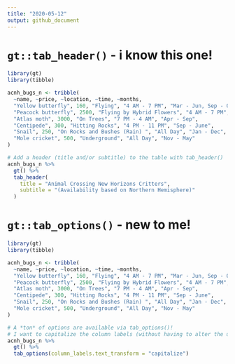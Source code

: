 ```yaml
---
title: "2020-05-12"
output: github_document
---
```


# `gt::tab_header()` - i know this one!

```r
library(gt)
library(tibble)

acnh_bugs_n <- tribble(
  ~name, ~price, ~location, ~time, ~months,
  "Yellow butterfly", 160, "Flying", "4 AM - 7 PM", "Mar - Jun, Sep - Oct",
  "Peacock butterfly", 2500, "Flying by Hybrid Flowers", "4 AM - 7 PM", "Mar - June",
  "Atlas moth", 3000, "On Trees", "7 PM - 4 AM", "Apr - Sep",
  "Centipede", 300, "Hitting Rocks", "4 PM - 11 PM", "Sep - June",
  "Snail", 250, "On Rocks and Bushes (Rain)	", "All Day", "Jan - Dec",
  "Mole cricket", 500, "Underground", "All Day", "Nov - May"
)

# Add a header (title and/or subtitle) to the table with tab_header()
acnh_bugs_n %>%
  gt() %>%
  tab_header(
    title = "Animal Crossing New Horizons Critters",
    subtitle = "(Availability based on Northern Hemisphere)"
  )
```

# `gt::tab_options()` - new to me!

```r
library(gt)
library(tibble)

acnh_bugs_n <- tribble(
  ~name, ~price, ~location, ~time, ~months,
  "Yellow butterfly", 160, "Flying", "4 AM - 7 PM", "Mar - Jun, Sep - Oct",
  "Peacock butterfly", 2500, "Flying by Hybrid Flowers", "4 AM - 7 PM", "Mar - June",
  "Atlas moth", 3000, "On Trees", "7 PM - 4 AM", "Apr - Sep",
  "Centipede", 300, "Hitting Rocks", "4 PM - 11 PM", "Sep - June",
  "Snail", 250, "On Rocks and Bushes (Rain)	", "All Day", "Jan - Dec",
  "Mole cricket", 500, "Underground", "All Day", "Nov - May"
)

# A *ton* of options are available via tab_options()!
# I want to capitalize the column labels (without having to alter the underlying data)
acnh_bugs_n %>%
  gt() %>%
  tab_options(column_labels.text_transform = "capitalize")
```
